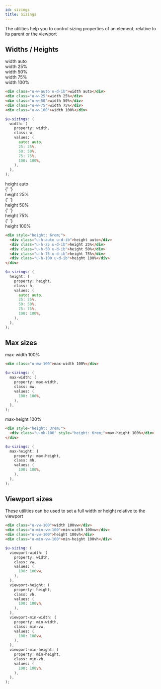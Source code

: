 ```yaml
---
id: sizings
title: Sizings
---
```



The utilities help you to control sizing properties of an element, relative to its parent or the viewport

## Widths / Heights

<Example>
  <div className="u-w-auto u-d-ib u-bg-light u-p-1">width auto</div>
  <div className="u-w-25 u-bg-light u-p-1">width 25%</div>
  <div className="u-w-50 u-bg-light u-p-1">width 50%</div>
  <div className="u-w-75 u-bg-light u-p-1">width 75%</div>
  <div className="u-w-100 u-bg-light u-p-1">width 100%</div>
</Example>

```html
<div class="u-w-auto u-d-ib">width auto</div>
<div class="u-w-25">width 25%</div>
<div class="u-w-50">width 50%</div>
<div class="u-w-75">width 75%</div>
<div class="u-w-100">width 100%</div>
```

```scss
$u-sizings: (
  width: (
    property: width,
    class: w,
    values: (
      auto: auto,
      25: 25%,
      50: 50%,
      75: 75%,
      100: 100%,
    ),
  ),
);
```

<Example>
  <div className="u-bg-light" style={{ height: '6rem' }}>
    <div className="u-h-auto u-d-ib u-bg-primary u-p-1">height auto</div>{' '}
    <div className="u-h-25 u-d-ib u-bg-primary u-p-1">height 25%</div>{' '}
    <div className="u-h-50 u-d-ib u-bg-primary u-p-1">height 50%</div>{' '}
    <div className="u-h-75 u-d-ib u-bg-primary u-p-1">height 75%</div>{' '}
    <div className="u-h-100 u-d-ib u-bg-primary u-p-1">height 100%</div>
  </div>
</Example>

```html
<div style="height: 6rem;">
  <div class="u-h-auto u-d-ib">height auto</div>
  <div class="u-h-25 u-d-ib">height 25%</div>
  <div class="u-h-50 u-d-ib">height 50%</div>
  <div class="u-h-75 u-d-ib">height 75%</div>
  <div class="u-h-100 u-d-ib">height 100%</div>
</div>
```

```scss
$u-sizings: (
  height: (
    property: height,
    class: h,
    values: (
      auto: auto,
      25: 25%,
      50: 50%,
      75: 75%,
      100: 100%,
    ),
  ),
);
```

## Max sizes

<Example>
  <div className="u-mw-100 u-bg-primary u-p-1">max-width 100%</div>
</Example>

```html
<div class="u-mw-100">max-width 100%</div>
```

```scss
$u-sizings: (
  max-width: (
    property: max-width,
    class: mw,
    values: (
      100: 100%,
    ),
  ),
);
```

<Example>
  <div className="u-bg-light" style={{ height: '3rem' }}>
    <div
      className="u-mh-100 u-d-ib u-bg-primary u-p-1"
      style={{ height: '6rem' }}
    >
      max-height 100%
    </div>
  </div>
</Example>

```html
<div style="height: 3rem;">
  <div class="u-mh-100" style="height: 6rem;">max-height 100%</div>
</div>
```

```scss
$u-sizings: (
  max-height: (
    property: max-height,
    class: mh,
    values: (
      100: 100%,
    ),
  ),
);
```

## Viewport sizes

These utilities can be used to set a full width or height relative to the viewport

```html
<div class="u-vw-100">width 100vw</div>
<div class="u-min-vw-100">min-width 100vw</div>
<div class="u-vw-100">height 100vh</div>
<div class="u-min-vw-100">min-height 100vh</div>
```

```scss
$u-sizing: (
  viewport-width: (
    property: width,
    class: vw,
    values: (
      100: 100vw,
    ),
  ),
  viewport-height: (
    property: height,
    class: vh,
    values: (
      100: 100vh,
    ),
  ),
  viewport-min-width: (
    property: min-width,
    class: min-vw,
    values: (
      100: 100vw,
    ),
  ),
  viewport-min-height: (
    property: min-height,
    class: min-vh,
    values: (
      100: 100vh,
    ),
  ),
);
```
